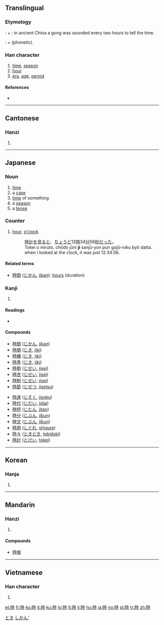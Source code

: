 {{also|时}}
==Translingual==
{{stroke order|type=animate}}

===Etymology===
{{fact}}
{{etystub}}

{{liushu|ic}}: {{term|日||time|sc=Hani}} + {{term|寺||temple|sc=Hani}}: in ancient China a gong was sounded every two hours to tell the time.

<!-- Phono-semantic seems more plausible; see also
http://www.internationalscientific.org/CharacterASP/CharacterEtymology.aspx?characterInput=%E6%99%82&submitButton1=Etymology
-->
{{liushu|psc}}: {{term|日||time|sc=Hani}} + {{term|寺|sc=Hani}} (phonetic).

===Han character===
{{Han char|rn=72|rad=日|as=06|sn=10|four=6404<sub>1</sub>|canj=日土木戈 (AGDI)|ids=⿰[[日]][[寺]]}}

# [[time]], [[season]]
# [[hour]]
# [[era]], [[age]], [[period]]

====References====
* {{Han ref|kx=0494.220|dkj=13890|dj=0859.150|hdz=21505.050|uh=6642|ud=26178|bh=AEC9|bd=44745}}

----

==Cantonese==

===Hanzi===
{{yue-hanzi|sim=时|jyut=si4|y=[[si4]]}}

# {{defn|Cantonese}}

----

==Japanese==

===Noun===
{{ja-noun|k|hira=とき|rom=toki}}

# [[time]]
# a [[case]]
# [[time]] of something
# a [[season]]
# a [[tense]]

===Counter===
{{ja-pos|k|counter|hira=じ|rom=ji|hidx=し'}}

# [[hour]], [[o'clock]]
#: [[時計]]を[[見る]]と、[[ちょうど]]12[[時]]34[[分]]56[[秒]]だった。
#: Tokei o miruto, chōdo jūni '''ji''' sanjū-yon pun gojū-roku byō datta.
#: when I looked at the clock, it was just 12:34:56.

====Related terms====
* [[時間]] ([[じかん]], [[jikan]]): [[hours]] (duration)

===Kanji===
{{ja-kanji|grade=2|rs=日06}}

# {{defn|Japanese}}

====Readings====
* {{ja-readings|on=[[じ]] (''ji''), [[し]] (''shi'')|kun=[[とき]] (''toki''), [[これ]] (''kore'')}}

====Compounds====
{{top2}}
* [[時間]] ([[じかん]], [[jikan]])
* [[時期]] ([[じき]], [[jiki]])
* [[時機]] ([[じき]], [[jiki]])
* [[時季]] ([[じき]], [[jiki]])
* [[時勢]] ([[じせい]], [[jisei]])
* [[時世]] ([[じせい]], [[jisei]])
* [[時制]] ([[じせい]], [[jisei]])
* [[時節]] ([[じせつ]], [[jisetsu]])
{{mid2}}
* [[時速]] ([[じそく]], [[jisoku]])
* [[時代]] ([[じだい]], [[jidai]])
* [[時短]] ([[じたん]], [[jitan]])
* [[時分]] ([[じぶん]], [[jibun]])
* [[時文]] ([[じぶん]], [[jibun]])
* [[時雨]] ([[しぐれ]], [[shigure]])
* [[時々]] ([[ときどき]], [[tokidoki]])
* [[時計]] ([[とけい]], [[tokei]])
{{bottom}}

[[Category:1000 Japanese basic words|とき]]
[[Category:ja:Time|しかん']]

----

==Korean==

===Hanja===
{{ko-hanja|hangeul=시|eumhun=|rv=si|mr=si|y=si}}

# {{defn|Korean}}

----

==Mandarin==

===Hanzi===
{{cmn-hanzi|sim=时|pin=[[shí]] ([[shi2]])|wg=[[shih2|shih<sup>2</sup>]]}}

# {{defn|Mandarin}}

====Compounds====
* [[時候]]

----

==Vietnamese==

===Han character===
{{vi-hantu|thì, thời}}

# {{defn|Vietnamese}}

[[et:時]]
[[fr:時]]
[[ko:時]]
[[it:時]]
[[ku:時]]
[[lo:時]]
[[lt:時]]
[[li:時]]
[[hu:時]]
[[ja:時]]
[[no:時]]
[[pl:時]]
[[tr:時]]
[[zh:時]]
